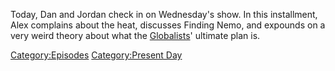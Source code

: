 {{DEFAULTSORT:
    #_EPISODE_0832:July 26, 2023
}}{{Episode
    | title           = July 26, 2023
    | caption         = Listen to this episode on [https://knowledgefight.libsyn.com/832-july-26-2023 Libsyn] [https://open.spotify.com/episode/2OFF8IDTLAukm98mqCnqY3 Spotify], Read the [[Transcript/832: July 26, 2023|Unofficial Transcript]], View discussion on [https://reddit.com/15boejv Reddit]
    | episodeNumber   = 832
    | length          = 01:36:59
    | airDate         = July 28, 2023
    | coverageDate    = July 26, 2023
    | episodeType     = [[:Category:Present Day|Present Day]]
    | appearance      = [[David Jones]], [[Hunter Biden]]
    | previousEpisode = [[831: Tucker, The Man And His Twitter- Episode 4]]
    | nextEpisode     = [[833: Mike Rothschild In The Hot Seat]]
}}

{{Stub}}

Today, Dan and Jordan check in on Wednesday's show.  In this installment, Alex complains about the heat, discusses Finding Nemo, and expounds on a very weird theory about what the [[Globalists]]' ultimate plan is.

[[Category:Episodes]]
[[Category:Present Day]]
